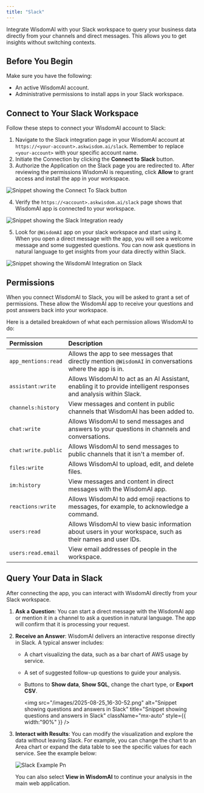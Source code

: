 ```yaml
---
title: "Slack"
---
```


Integrate WisdomAI with your Slack workspace to query your business data directly from your channels and direct messages. This allows you to get insights without switching contexts.

## Before You Begin

Make sure you have the following:

- An active WisdomAI account.
- Administrative permissions to install apps in your Slack workspace.

## Connect to Your Slack Workspace

Follow these steps to connect your WisdomAI account to Slack:

1. Navigate to the Slack integration page in your WisdomAI account at `https://<your-account>.askwisdom.ai/slack`. Remember to replace `<your-account>` with your specific account name.
2. Initiate the Connection by clicking the **Connect to Slack** button.
3. Authorize the Application on the Slack page you are redirected to. After reviewing the permissions WisdomAI is requesting, click **Allow** to grant access and install the app in your workspace.

![Snippet showing the Connect To Slack button](/images/connect-to-slack.png)

4. Verify the `https://<account>.askwisdom.ai/slack` page shows that WisdomAI app is connected to your workspace.

![Snippet showing the Slack Integration ready](/images/connect-to-slack03.png)

5. Look for `@WisdomAI` app on your slack workspace and start using it. When you open a direct message with the app, you will see a welcome message and some suggested questions. You can now ask questions in natural language to get insights from your data directly within Slack.

![Snippet showing the WisdomAI Integration on Slack](/images/connect-to-slack05.png)

## Permissions

When you connect WisdomAI to Slack, you will be asked to grant a set of permissions. These allow the WisdomAI app to receive your questions and post answers back into your workspace.

Here is a detailed breakdown of what each permission allows WisdomAI to do:

| Permission          | Description                                                                                                        |
| :------------------ | :----------------------------------------------------------------------------------------------------------------- |
| `app_mentions:read` | Allows the app to see messages that directly mention `@WisdomAI` in conversations where the app is in.             |
| `assistant:write`   | Allows WisdomAI to act as an AI Assistant, enabling it to provide intelligent responses and analysis within Slack. |
| `channels:history`  | View messages and content in public channels that WisdomAI has been added to.                                      |
| `chat:write`        | Allows WisdomAI to send messages and answers to your questions in channels and conversations.                      |
| `chat:write.public` | Allows WisdomAI to send messages to public channels that it isn't a member of.                                     |
| `files:write`       | Allows WisdomAI to upload, edit, and delete files.                                                                 |
| `im:history`        | View messages and content in direct messages with the WisdomAI app.                                                |
| `reactions:write`   | Allows WisdomAI to add emoji reactions to messages, for example, to acknowledge a command.                         |
| `users:read`        | Allows WisdomAI to view basic information about users in your workspace, such as their names and user IDs.         |
| `users:read.email`  | View email addresses of people in the workspace.                                                                   |

## Query Your Data in Slack

After connecting the app, you can interact with WisdomAI directly from your Slack workspace.

1. **Ask a Question**: You can start a direct message with the WisdomAI app or mention it in a channel to ask a question in natural language. The app will confirm that it is processing your request.
2. **Receive an Answer**: WisdomAI delivers an interactive response directly in Slack. A typical answer includes:
   - A chart visualizing the data, such as a bar chart of AWS usage by service.
   - A set of suggested follow-up questions to guide your analysis.
   - Buttons to **Show data**, **Show SQL**, change the chart type, or **Export CSV**.

     <img
       src="/images/2025-08-25_16-30-52.png"
       alt="Snippet showing questions and answers in Slack"
       title="Snippet showing questions and answers in Slack"
       className="mx-auto"
       style={{ width:"90%" }}
     />
3. **Interact with Results**: You can modify the visualization and explore the data without leaving Slack. For example, you can change the chart to an Area chart or expand the data table to see the specific values for each service.  See the example below:

   ![Slack Example Pn](/images/slack-example.png)

   You can also select **View in WisdomAI** to continue your analysis in the main web application. 